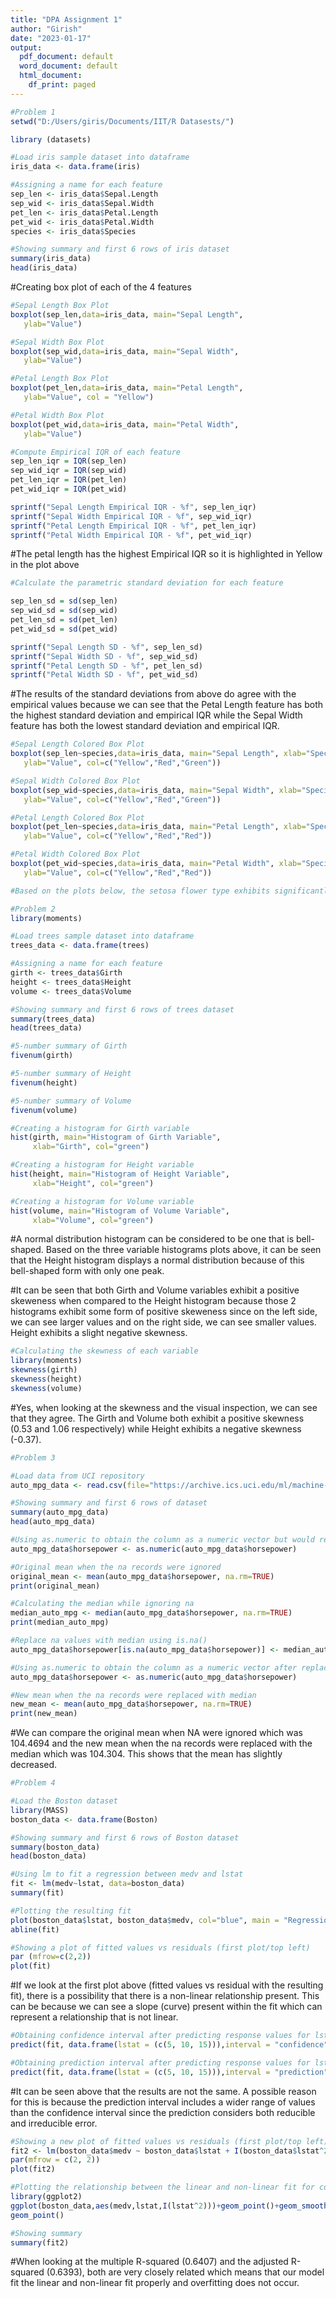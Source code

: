 ```yaml
---
title: "DPA Assignment 1"
author: "Girish"
date: "2023-01-17"
output:
  pdf_document: default
  word_document: default
  html_document:
    df_print: paged
---
```


```r
#Problem 1
setwd("D:/Users/giris/Documents/IIT/R Datasests/")

library (datasets)

#Load iris sample dataset into dataframe
iris_data <- data.frame(iris)

#Assigning a name for each feature
sep_len <- iris_data$Sepal.Length
sep_wid <- iris_data$Sepal.Width
pet_len <- iris_data$Petal.Length
pet_wid <- iris_data$Petal.Width
species <- iris_data$Species

#Showing summary and first 6 rows of iris dataset
summary(iris_data)
head(iris_data)

```
#Creating box plot of each of the 4 features
```r
#Sepal Length Box Plot 
boxplot(sep_len,data=iris_data, main="Sepal Length",
   ylab="Value")

#Sepal Width Box Plot 
boxplot(sep_wid,data=iris_data, main="Sepal Width",
   ylab="Value")

#Petal Length Box Plot
boxplot(pet_len,data=iris_data, main="Petal Length",
   ylab="Value", col = "Yellow")

#Petal Width Box Plot 
boxplot(pet_wid,data=iris_data, main="Petal Width",
   ylab="Value")
```


```r
#Compute Empirical IQR of each feature
sep_len_iqr = IQR(sep_len)
sep_wid_iqr = IQR(sep_wid)
pet_len_iqr = IQR(pet_len)
pet_wid_iqr = IQR(pet_wid)

sprintf("Sepal Length Empirical IQR - %f", sep_len_iqr)
sprintf("Sepal Width Empirical IQR - %f", sep_wid_iqr)
sprintf("Petal Length Empirical IQR - %f", pet_len_iqr)
sprintf("Petal Width Empirical IQR - %f", pet_wid_iqr)
```
#The petal length has the highest Empirical IQR so it is highlighted in Yellow in the plot above

```r
#Calculate the parametric standard deviation for each feature

sep_len_sd = sd(sep_len)
sep_wid_sd = sd(sep_wid)
pet_len_sd = sd(pet_len)
pet_wid_sd = sd(pet_wid)

sprintf("Sepal Length SD - %f", sep_len_sd)
sprintf("Sepal Width SD - %f", sep_wid_sd)
sprintf("Petal Length SD - %f", pet_len_sd)
sprintf("Petal Width SD - %f", pet_wid_sd)

```
#The results of the standard deviations from above do agree with the empirical values because we can see that the Petal Length feature has both the highest standard deviation and empirical IQR while the Sepal Width feature has both the lowest standard deviation and empirical IQR.


```r
#Sepal Length Colored Box Plot 
boxplot(sep_len~species,data=iris_data, main="Sepal Length", xlab="Species",
   ylab="Value", col=c("Yellow","Red","Green"))

#Sepal Width Colored Box Plot 
boxplot(sep_wid~species,data=iris_data, main="Sepal Width", xlab="Species",
   ylab="Value", col=c("Yellow","Red","Green"))

#Petal Length Colored Box Plot 
boxplot(pet_len~species,data=iris_data, main="Petal Length", xlab="Species",
   ylab="Value", col=c("Yellow","Red","Red"))

#Petal Width Colored Box Plot 
boxplot(pet_wid~species,data=iris_data, main="Petal Width", xlab="Species",
   ylab="Value", col=c("Yellow","Red","Red"))

#Based on the plots below, the setosa flower type exhibits significantly different Petal Length/Width when separated from the others. We can observe that the Setosa has a much smaller Petal Length/Width when compared to the other flower types.
```


```r
#Problem 2
library(moments)

#Load trees sample dataset into dataframe
trees_data <- data.frame(trees)

#Assigning a name for each feature
girth <- trees_data$Girth
height <- trees_data$Height
volume <- trees_data$Volume

#Showing summary and first 6 rows of trees dataset
summary(trees_data)
head(trees_data)
```

```r
#5-number summary of Girth
fivenum(girth)
```


```r
#5-number summary of Height
fivenum(height)
```
```r
#5-number summary of Volume
fivenum(volume)
```

```r
#Creating a histogram for Girth variable
hist(girth, main="Histogram of Girth Variable",
     xlab="Girth", col="green")
```


```r
#Creating a histogram for Height variable
hist(height, main="Histogram of Height Variable",
     xlab="Height", col="green")
```


```r
#Creating a histogram for Volume variable
hist(volume, main="Histogram of Volume Variable",
     xlab="Volume", col="green")
```

#A normal distribution histogram can be considered to be one that is bell-shaped. Based on the three variable histograms plots above, it can be seen that the Height histogram displays a normal distribution because of this bell-shaped form with only one peak. 

#It can be seen that both Girth and Volume variables exhibit a positive skeweness when compared to the Height histogram because those 2 histograms exhibit some form of positive skeweness since on the left side, we can see larger values and on the right side, we can see smaller values. Height exhibits a slight negative skewness.

```r
#Calculating the skewness of each variable
library(moments)
skewness(girth)
skewness(height)
skewness(volume)
```
#Yes, when looking at the skewness and the visual inspection, we can see that they agree. The Girth and Volume both exhibit a positive skewness (0.53 and 1.06 respectively) while Height exhibits a negative skewness (-0.37).

```r
#Problem 3

#Load data from UCI repository
auto_mpg_data <- read.csv(file="https://archive.ics.uci.edu/ml/machine-learning-databases/auto-mpg/auto-mpg.data", header=F, sep="", as.is =4, col.names=c("mpg","cylinders","displacement","horsepower","weight","acceleration", "model year", "origin", "car name"))

#Showing summary and first 6 rows of dataset
summary(auto_mpg_data)
head(auto_mpg_data)
```



```r
#Using as.numeric to obtain the column as a numeric vector but would receive error since there is na present
auto_mpg_data$horsepower <- as.numeric(auto_mpg_data$horsepower)
```
```r
#Original mean when the na records were ignored
original_mean <- mean(auto_mpg_data$horsepower, na.rm=TRUE)
print(original_mean)
```


```r
#Calculating the median while ignoring na
median_auto_mpg <- median(auto_mpg_data$horsepower, na.rm=TRUE)
print(median_auto_mpg)
```

```r
#Replace na values with median using is.na()
auto_mpg_data$horsepower[is.na(auto_mpg_data$horsepower)] <- median_auto_mpg

#Using as.numeric to obtain the column as a numeric vector after replacing na with median
auto_mpg_data$horsepower <- as.numeric(auto_mpg_data$horsepower)

```


```r
#New mean when the na records were replaced with median
new_mean <- mean(auto_mpg_data$horsepower, na.rm=TRUE)
print(new_mean)
```
#We can compare the original mean when NA were ignored which was 104.4694 and the new mean when the na records were replaced with the median which was 104.304. This shows that the mean has slightly decreased.

```r
#Problem 4

#Load the Boston dataset
library(MASS)
boston_data <- data.frame(Boston)

#Showing summary and first 6 rows of Boston dataset
summary(boston_data)
head(boston_data)
```

```r
#Using lm to fit a regression between medv and lstat
fit <- lm(medv~lstat, data=boston_data)
summary(fit)
```

```r
#Plotting the resulting fit
plot(boston_data$lstat, boston_data$medv, col="blue", main = "Regression fit between medv and lstat", xlab = "lstat", ylab = "medv")
abline(fit)
```

```r
#Showing a plot of fitted values vs residuals (first plot/top left)
par (mfrow=c(2,2))
plot(fit)
```
#If we look at the first plot above (fitted values vs residual with the resulting fit), there is a possibility that there is a non-linear relationship present. This can be because we can see a slope (curve) present within the fit which can represent a relationship that is not linear.


```r
#Obtaining confidence interval after predicting response values for lstat 5,10 and 15
predict(fit, data.frame(lstat = (c(5, 10, 15))),interval = "confidence")
```

```r
#Obtaining prediction interval after predicting response values for lstat 5,10 and 15
predict(fit, data.frame(lstat = (c(5, 10, 15))),interval = "prediction")
```
#It can be seen above that the results are not the same. A possible reason for this is because the prediction interval includes a wider range of values than the confidence interval since the prediction considers both reducible and irreducible error.


```r
#Showing a new plot of fitted values vs residuals (first plot/top left) which includes lstat^2
fit2 <- lm(boston_data$medv ~ boston_data$lstat + I(boston_data$lstat^2), data=boston_data)
par(mfrow = c(2, 2))
plot(fit2)

```

```r
#Plotting the relationship between the linear and non-linear fit for comparison
library(ggplot2)
ggplot(boston_data,aes(medv,lstat,I(lstat^2)))+geom_point()+geom_smooth(method="lm",se=TRUE)+
geom_point()

#Showing summary
summary(fit2)
```
#When looking at the multiple R-squared (0.6407) and the adjusted R-squared (0.6393), both are very closely related which means that our model fit the linear and non-linear fit properly and overfitting does not occur.

```r

```

